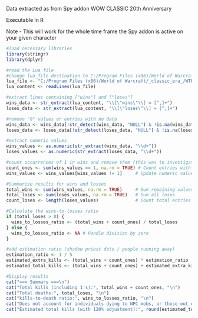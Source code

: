 Data extracted as from Spy addon WOW CLASSIC 20th Anniversary 

Executable in R

Note - This will work for the whole time frame the Spy addon is active on your given character
```{r}
#load necessary libraries
library(stringr)
library(dplyr)

#read the Lua file
#change lua_file destination to C:/Program Files (x86)/World of Warcraft/_classic_era_/WTF/Account/YOUR_ACCOUNT_NAME/CHARACTER_NAME/SavedVariables/Spy.lua
lua_file <- "C:/Program Files (x86)/World of Warcraft/_classic_era_/WTF/Account/MCCOOL69/Spineshatter/Marylou/SavedVariables/Spy.lua" 
lua_content <- readLines(lua_file)

#extract lines containing ["wins"] and ["loses"]
wins_data <- str_extract(lua_content, "\\[\"wins\"\\] = [^,]+")
loses_data <- str_extract(lua_content, "\\[\"loses\"\\] = [^,]+")

#remove "0" values or entries with no data
wins_data <- wins_data[!str_detect(wins_data, "NULL") & !is.na(wins_data)]
loses_data <- loses_data[!str_detect(loses_data, "NULL") & !is.na(loses_data)]

#extract numeric values
wins_values <- as.numeric(str_extract(wins_data, "\\d+"))
loses_values <- as.numeric(str_extract(loses_data, "\\d+"))

#count occurrences of 1 in wins and remove them (this was to investigate the extent of multiple kills)
count_ones <- sum(wins_values == 1, na.rm = TRUE) # Count entries with value 1
wins_values <- wins_values[wins_values != 1]     # Update numeric values to exclude 1

#Summarize results for wins and losses
total_wins <- sum(wins_values, na.rm = TRUE)     # Sum remaining values
total_loses <- sum(loses_values, na.rm = TRUE)   # Sum all loses
count_loses <- length(loses_values)              # Count total entries for loses

#Calculate the wins-to-losses ratio
if (total_loses > 0) {
  wins_to_losses_ratio <- (total_wins + count_ones) / total_loses
} else {
  wins_to_losses_ratio <- NA # Handle division by zero
}

#add estimation ratio (shadow priest dots / people running away)
estimation_ratio <- 1 / 5
estimated_extra_kills <- (total_wins + count_ones) * estimation_ratio
estimated_total_kills <- (total_wins + count_ones) + estimated_extra_kills

#Display results
cat("=== Summary ===\n")
cat("Total kills (including 1's):", total_wins + count_ones, "\n")
cat("Total deaths:", total_loses, "\n")
cat("kills-to-death ratio:", wins_to_losses_ratio, "\n")
cat("Does not account for individuals dying to NPC mobs, or those out of sight from DOTs\n")
cat("Estimated total kills (with 120% adjustment):", round(estimated_total_kills), "\n") #Change per class - this was individual for Shadow Priest mainly in Hillsbrad Fields
```

